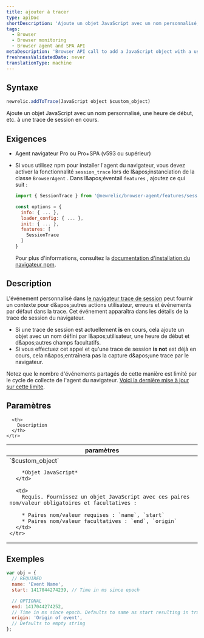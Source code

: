 ```yaml
---
title: ajouter à tracer
type: apiDoc
shortDescription: 'Ajoute un objet JavaScript avec un nom personnalisé, une heure de début, etc. à une trace de session en cours.'
tags:
  - Browser
  - Browser monitoring
  - Browser agent and SPA API
metaDescription: 'Browser API call to add a JavaScript object with a user-defined name, start time, etc. to a session trace already in progress.'
freshnessValidatedDate: never
translationType: machine
---
```


## Syntaxe

```js
newrelic.addToTrace(JavaScript object $custom_object)
```

Ajoute un objet JavaScript avec un nom personnalisé, une heure de début, etc. à une trace de session en cours.

## Exigences

* Agent navigateur Pro ou Pro+SPA (v593 ou supérieur)

* Si vous utilisez npm pour installer l'agent du navigateur, vous devez activer la fonctionnalité `session_trace` lors de l&amp;apos;instanciation de la classe `BrowserAgent` . Dans l&amp;apos;éventail `features` , ajoutez ce qui suit :

  ```js
  import { SessionTrace } from '@newrelic/browser-agent/features/session_trace';

  const options = {
    info: { ... },
    loader_config: { ... },
    init: { ... },
    features: [
      SessionTrace
    ]
  }
  ```

  Pour plus d'informations, consultez la [documentation d'installation du navigateur npm](https://www.npmjs.com/package/@newrelic/browser-agent#new-relic-browser-agent).

## Description

L'événement personnalisé dans [le navigateur trace de session](/docs/browser/new-relic-browser/browser-pro-features/session-traces-exploring-webpages-life-cycle) peut fournir un contexte pour d&amp;apos;autres actions utilisateur, erreurs et événements par défaut dans la trace. Cet événement apparaîtra dans les détails de la trace de session du navigateur.

* Si une trace de session est actuellement <DNT>**is**</DNT> en cours, cela ajoute un objet avec un nom défini par l&amp;apos;utilisateur, une heure de début et d&amp;apos;autres champs facultatifs.
* Si vous effectuez cet appel et qu'une trace de session <DNT>**is not**</DNT> est déjà en cours, cela n&amp;apos;entraînera pas la capture d&amp;apos;une trace par le navigateur.

Notez que le nombre d'événements partagés de cette manière est limité par le cycle de collecte de l'agent du navigateur. [Voici la dernière mise à jour sur cette limite](/docs/release-notes/new-relic-browser-release-notes/browser-agent-release-notes/browser-agent-v1026/#:~:text=Adjusted%20PageAction%20limits,events%20per%20harvest).

## Paramètres

<table>
  <thead>
    <tr>
      <th width="25%">
        paramètres
      </th>

      <th>
        Description
      </th>
    </tr>
  </thead>

  <tbody>
    <tr>
      <td>
        `$custom_object`

        *Objet JavaScript*
      </td>

      <td>
        Requis. Fournissez un objet JavaScript avec ces paires nom/valeur obligatoires et facultatives :

        * Paires nom/valeur requises : `name`, `start`
        * Paires nom/valeur facultatives : `end`, `origin`
      </td>
    </tr>
  </tbody>
</table>

## Exemples

```js
var obj = {
  // REQUIRED
  name: 'Event Name',
  start: 1417044274239, // Time in ms since epoch

  // OPTIONAL
  end: 1417044274252,
  // Time in ms since epoch. Defaults to same as start resulting in trace object with a duration of zero.
  origin: 'Origin of event',
  // Defaults to empty string
};
```